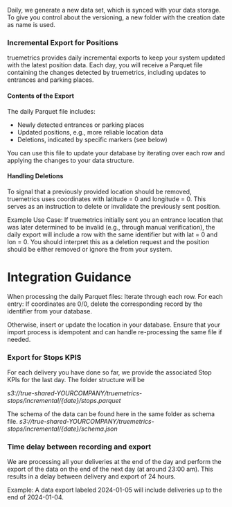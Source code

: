 Daily, we generate a new data set, which is synced with your data storage. To give you control about the versioning, a new folder with the creation date as name is used.

### Incremental Export for Positions
truemetrics provides daily incremental exports to keep your system updated with the latest position data. Each day, you will receive a Parquet file containing the changes detected by truemetrics, including updates to entrances and parking places.

#### Contents of the Export
The daily Parquet file includes:

* Newly detected entrances or parking places
* Updated positions, e.g., more reliable location data
* Deletions, indicated by specific markers (see below)

You can use this file to update your database by iterating over each row and applying the changes to your data structure.

#### Handling Deletions
To signal that a previously provided location should be removed, truemetrics uses coordinates with latitude = 0 and longitude = 0. This serves as an instruction to delete or invalidate the previously sent position.

Example Use Case:
If truemetrics initially sent you an entrance location that was later determined to be invalid (e.g., through manual verification), the daily export will include a row with the same identifier but with lat = 0 and lon = 0.
You should interpret this as a deletion request and the position should be either removed or ignore the from your system.

# Integration Guidance
When processing the daily Parquet files:
Iterate through each row.
For each entry:
If coordinates are 0/0, delete the corresponding record by the identifier from your database.

Otherwise, insert or update the location in your database.
Ensure that your import process is idempotent and can handle re-processing the same file if needed.

### Export for Stops KPIS
For each delivery you have done so far, we provide the associated Stop KPIs for the last day. The folder structure will be 

*s3://true-shared-YOURCOMPANY/truemetrics-stops/incremental/{date}/stops.parquet*

The schema of the data can be found here in the same folder as schema file.
*s3://true-shared-YOURCOMPANY/truemetrics-stops/incremental/{date}/schema.json*


### Time delay between recording and export
We are processing all your deliveries at the end of the day and perform the export of the data on the end of the next day (at around 23:00 am). This results in a delay between delivery and export of 24 hours. 

Example: A data export labeled 2024-01-05 will include deliveries up to the end of 2024-01-04. 
